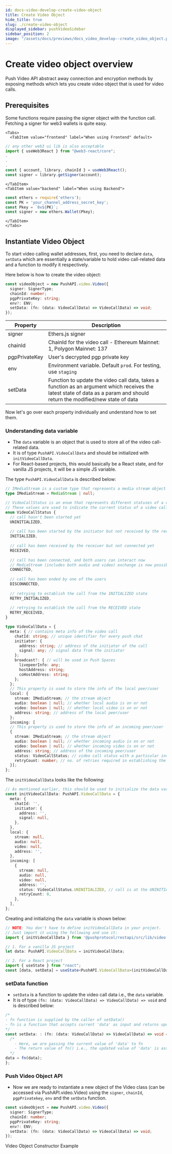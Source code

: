 ```yaml
---
id: docs-video-develop-create-video-object
title: Create Video Object
hide_title: true
slug: ./create-video-object
displayed_sidebar: pushVideoSidebar
sidebar_position: 2
image: "/assets/docs/previews/docs_video_develop--create_video_object.png"
---
```



# Create video object overview
Push Video API abstract away connection and encryption methods by exposing methods which lets you create video object that is used for video calls.

<head>
  <title>Create Video Object | Push Video | Push Documentation</title>
</head>


## Prerequisites

Some functions require passing the signer object with the function call. Fetching a signer for web3 wallets is quite easy.


```mdx-code-block
<Tabs>
  <TabItem value="frontend" label="When using Frontend" default>
```

  ```typescript
// any other web3 ui lib is also acceptable
import { useWeb3React } from "@web3-react/core";
.
.
.
const { account, library, chainId } = useWeb3React();
const signer = library.getSigner(account);
```

```mdx-code-block
</TabItem>
<TabItem value="backend" label="When using Backend">
```

  ```typescript
const ethers = require('ethers');
const PK = 'your_channel_address_secret_key';
const Pkey = `0x${PK}`;
const signer = new ethers.Wallet(Pkey);
```

```mdx-code-block
</TabItem>
</Tabs>
```

## Instantiate Video Object

To start video calling wallet addresses, first, you need to declare `data`, `setData` which are essentially a state/variable to hold video call-related data and a function to modify it respectively.&#x20;

Here below is how to create the video object:

```typescript
const videoObject = new PushAPI.video.Video({
  signer: SignerType;
  chainId: number;
  pgpPrivateKey: string;
  env?: ENV;
  setData: (fn: (data: VideoCallData) => VideoCallData) => void;
});
```

| Property      | Description                                                                                                                                                                 |
| ------------- | --------------------------------------------------------------------------------------------------------------------------------------------------------------------------- |
| signer        | Ethers.js signer                                                                                                                                                            |
| chainId       | ChainId for the video call - Ethereum Mainnet: 1, Polygon Mainnet: 137                                                                                                      |
| pgpPrivateKey | User's decrypted pgp private key                                                                                                                                            |
| env           | Environment variable. Default `prod`. For testing, use `staging`                                                                                                            |
| setData       | Function to update the video call data, takes a function as an argument which receives the latest state of data as a param and should return the modified/new state of data |

Now let's go over each property individually and understand how to set them.

### Understanding data variable

* The `data` variable is an object that is used to store all of the video call-related data.
* It is of type `PushAPI.VideoCallData` and should be initialized with `initVideoCallData`.
* For React-based projects, this would basically be a React state, and for vanilla JS projects, it will be a simple JS variable.

The type `PushAPI.VideoCallData` is described below:

```typescript
// IMediaStream is a custom type that represents a media stream object or null
type IMediaStream = MediaStream | null;

// VideoCallStatus is an enum that represents different statuses of a video call
// These values are used to indicate the current status of a video call
enum VideoCallStatus {
  // call hasn't been started yet
  UNINITIALIZED,
  
  // call has been started by the initiator but not received by the receiver
  INITIALIZED,
  
  // call has been received by the receiver but not connected yet
  RECEIVED,
  
  // call has been connected, and both users can interact now
  // MediaStream (includes both audio and video) exchange is now possible 
  CONNECTED,
  
  // call has been ended by one of the users
  DISCONNECTED,
  
  // retrying to establish the call from the INITIALIZED state
  RETRY_INITIALIZED,
  
  // retrying to establish the call from the RECEIVED state
  RETRY_RECEIVED,
}

type VideoCallData = {
  meta: { // contains meta info of the video call
    chatId: string; // unique identifier for every push chat
    initiator: {
      address: string; // address of the initiator of the call
      signal: any; // signal data from the initiator
    };
    broadcast?: { // will be used in Push Spaces
      livepeerInfo: any;
      hostAddress: string;
      coHostAddress: string;
    };
  };
  // This property is used to store the info of the local peer/user
  local: {
    stream: IMediaStream; // the stream object
    audio: boolean | null; // whether local audio is on or not
    video: boolean | null; // whether local video is on or not
    address: string; // address of the local peer/user
  };
  incoming: [
  // This property is used to store the info of an incoming peer/user
  {
    stream: IMediaStream; // the stream object
    audio: boolean | null; // whether incoming audio is on or not
    video: boolean | null; // whether incoming video is on or not
    address: string; // address of the incoming peer/user
    status: VideoCallStatus; // video call status with a particular incoming peer
    retryCount: number; // no. of retries required in establishing the call 
  }];
};
```

The `initVideoCallData` looks like the following:

```typescript
// As mentioned earlier, this should be used to initialize the data variable.
const initVideoCallData: PushAPI.VideoCallData = {
  meta: {
    chatId: '', 
    initiator: {
      address: '',
      signal: null,
    },
  },
  local: {
    stream: null,
    audio: null,
    video: null,
    address: '',
  },
  incoming: [
    {
      stream: null,
      audio: null,
      video: null,
      address: '',
      status: VideoCallStatus.UNINITIALIZED, // call is at the UNINITIALIZED status
      retryCount: 0,
    },
  ],
};
```

Creating and initializing the `data` variable is shown below:

```typescript
// NOTE: You don't have to define initVideoCallData in your project.
// Just import it using the following and use it:
import { initVideoCallData } from '@pushprotocol/restapi/src/lib/video';

// 1. For a vanilla JS project
let data: PushAPI.VideoCallData = initVideoCallData;

// 2. For a React project
import { useState } from "react";
const [data, setData] = useState<PushAPI.VideoCallData>(initVideoCallData);
```

### setData function

* `setData` is a function to update the video call data i.e., the `data` variable.
* It is of type `(fn: (data: VideoCallData) => VideoCallData) => void` and is described below:

```typescript
/*
- fn function is supplied by the caller of setData()
- fn is a function that accepts current 'data' as input and returns updated 'data' 
*/
const setData: : (fn: (data: VideoCallData) => VideoCallData) => void = (fn) => {
  /*
    - Here, we are passing the current value of 'data' to fn
    - The return value of fn() i.e., the updated value of 'data' is assigned back to 'data'
  */
data = fn(data);
};
```

### Push Video Object API

* Now we are ready to instantiate a new object of the Video class (can be accessed via PushAPI.video.Video) using the `signer`, `chainId`, `pgpPrivatekey`, `env` and the `setData` function.

```typescript
const videoObject = new PushAPI.video.Video({
  signer: SignerType;
  chainId: number;
  pgpPrivateKey: string;
  env?: ENV;
  setData: (fn: (data: VideoCallData) => VideoCallData) => void;
});
```

<ABlock href="https://www.npmjs.com/package/@pushprotocol/restapi#constructor" title="NPM example of Push Video object contstructor" target="_blank">Video Object Constructor Example</ABlock>